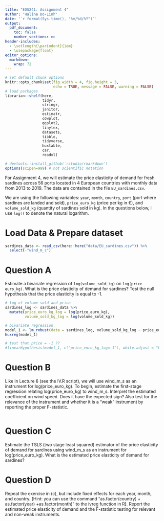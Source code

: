 ```yaml
---
title: "EDS241: Assignment 4"
author: "Halina Do-Linh"
date: '`r format(Sys.time(), "%m/%d/%Y")`'
output: 
  pdf_document:
    toc: false
    number_sections: no
header-includes:
  - \setlength{\parindent}{1em}
  - \usepackage{float}
editor_options: 
  markdown: 
    wrap: 72
---
```


```r
# set default chunk options
knitr::opts_chunk$set(fig.width = 4, fig.height = 3, 
                      echo = TRUE, message = FALSE, warning = FALSE)
# load packages
librarian::shelf(here,
                 tidyr,
                 stringr,
                 janitor,
                 estimatr,
                 cowplot,
                 ggplot2,
                 tinytex,
                 datasets,
                 tibble,
                 tidyverse,
                 huxtable,
                 car,
                 readxl)

# devtools::install_github('rstudio/rmarkdown')
options(scipen=999) # not scientific notation
```

\noindent For Assignment 4, we will estimate the price elasticity of demand for fresh sardines across 56 ports located in 4 European countries with monthly data from 2013 to 2019. The data are
contained in the file `EU_sardines.csv`.

\noindent We are using the following variables: `year`, `month`, `country`, `port` (port where
sardines are landed and sold), `price_euro_kg` (price per kg in €), and `volume_sold_kg` (quantity
of sardines sold in kg). In the questions below, I use `log()` to denote the natural logarithm.

# Load Data & Prepare dataset

```r
sardines_data <- read_csv(here::here("data/EU_sardines.csv")) %>% 
  select(-"wind_m_s")
```


# Question A
\noindent Estimate a bivariate regression of `log(volume_sold_kg)` on `log(price euro_kg)`. What is the price elasticity of demand for sardines? Test the null hypothesis that the price elasticity is equal to -1.

```r
# log of volume sold and price 
sardines_log <- sardines_data %>% 
  mutate(price_euro_kg_log = log(price_euro_kg),
         volume_sold_kg_log = log(volume_sold_kg))

# bivariate regression
model_1 <- lm_robust(data = sardines_log, volume_sold_kg_log ~ price_euro_kg_log)
huxreg(model_1)

# test that price = -1 ??
#linearHypothesis(model_1, c("price_euro_kg_log=-1"), white.adjust = "hc2")
```



# Question B
\noindent Like in Lecture 8 (see the IV.R script), we will use wind_m_s as an instrument for
log(price_euro_kg). To begin, estimate the first-stage regression relating log(price_euro_kg) to
wind_m_s. Interpret the estimated coefficient on wind speed. Does it have the expected sign?
Also test for the relevance of the instrument and whether it is a “weak” instrument by reporting
the proper F-statistic.

```r

```


# Question C
\noindent Estimate the TSLS (two stage least squared) estimator of the price elasticity of demand for sardines using wind_m_s as an instrument for log(price_euro_kg). What is the estimated price elasticity of demand for sardines?

# Question D
\noindent Repeat the exercise in (c), but include fixed effects for each year, month, and country. [Hint: you can use the command “as.factor(country) + as.factor(year) +as.factor(month)” to the ivreg
function in R]. Report the estimated price elasticity of demand and the F-statistic testing for
relevant and non-weak instruments.



